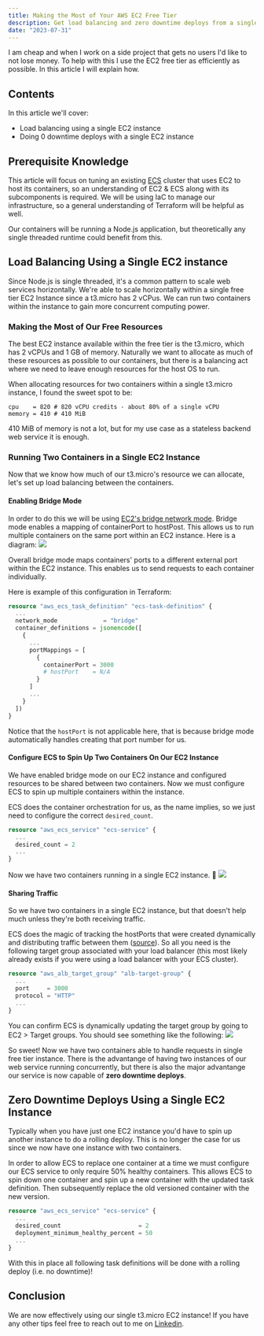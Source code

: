 ```yaml
---
title: Making the Most of Your AWS EC2 Free Tier
description: Get load balancing and zero downtime deploys from a single EC2 instance.
date: "2023-07-31"
---
```


I am cheap and when I work on a side project that gets no users I'd like to not lose money.
To help with this I use the EC2 free tier as efficiently as possible. In this article I will explain how.

## Contents

In this article we'll cover:

- Load balancing using a single EC2 instance
- Doing 0 downtime deploys with a single EC2 instance

## Prerequisite Knowledge

This article will focus on tuning an existing [ECS](https://aws.amazon.com/ecs/) cluster that uses EC2 to host its containers,
so an understanding of EC2 & ECS along with its subcomponents is required.
We will be using IaC to manage our infrastructure, so a general understanding of Terraform will be helpful as well.

Our containers will be running a Node.js application, but theoretically any single threaded runtime could benefit from this.

## Load Balancing Using a Single EC2 instance

Since Node.js is single threaded, it's a common pattern to scale web services horizontally.
We're able to scale horizontally within a single free tier EC2 Instance since a t3.micro has 2 vCPus.
We can run two containers within the instance to gain more concurrent computing power.

### Making the Most of Our Free Resources

The best EC2 instance available within the free tier is the t3.micro, which has 2 vCPUs and 1 GB of memory.
Naturally we want to allocate as much of these resources as possible to our containers,
but there is a balancing act where we need to leave enough resources for the host OS to run.

When allocating resources for two containers within a single t3.micro instance, I found the sweet spot to be:

```
cpu    = 820 # 820 vCPU credits - about 80% of a single vCPU
memory = 410 # 410 MiB
```

410 MiB of memory is not a lot, but for my use case as a stateless backend web service it is enough.

### Running Two Containers in a Single EC2 Instance

Now that we know how much of our t3.micro's resource we can allocate, let's set up load balancing between the containers.

#### Enabling Bridge Mode

In order to do this we will be using [EC2's bridge network mode](https://docs.aws.amazon.com/AmazonECS/latest/bestpracticesguide/networking-networkmode-bridge.html).
Bridge mode enables a mapping of containerPort to hostPost.
This allows us to run multiple containers on the same port within an EC2 instance.
Here is a diagram:
![](https://www.ecsworkshop.com/images/ECS_bridge_mode-dynamic.png)

Overall bridge mode maps containers' ports to a different external port within the EC2 instance.
This enables us to send requests to each container individually.

Here is example of this configuration in Terraform:

```terraform
resource "aws_ecs_task_definition" "ecs-task-definition" {
  ...
  network_mode             = "bridge"
  container_definitions = jsonencode([
    {
      ...
      portMappings = [
        {
          containerPort = 3000
          # hostPort    = N/A
        }
      ]
      ...
    }
  ])
}
```

Notice that the `hostPort` is not applicable here, that is because bridge mode automatically handles creating that port number for us.

#### Configure ECS to Spin Up Two Containers On Our EC2 Instance

We have enabled bridge mode on our EC2 instance and configured resources to be shared between two containers.
Now we must configure ECS to spin up multiple containers within the instance.

ECS does the container orchestration for us, as the name implies, so we just need to configure the correct `desired_count`.

```terraform
resource "aws_ecs_service" "ecs-service" {
  ...
  desired_count = 2
  ...
}
```

Now we have two containers running in a single EC2 instance. 🎉
![](/two-tasks-running.png)

#### Sharing Traffic

So we have two containers in a single EC2 instance, but that doesn't help much unless they're both receiving traffic.

ECS does the magic of tracking the hostPorts that were created dynamically and distributing traffic between them ([source](https://docs.aws.amazon.com/AmazonECS/latest/bestpracticesguide/networking-networkmode-bridge.html)).
So all you need is the following target group associated with your load balancer
(this most likely already exists if you were using a load balancer with your ECS cluster).

```terraform
resource "aws_alb_target_group" "alb-target-group" {
  ...
  port     = 3000
  protocol = "HTTP"
  ...
}
```

You can confirm ECS is dynamically updating the target group by going to EC2 > Target groups.
You should see something like the following:
![](/two-targets.png)

So sweet! Now we have two containers able to handle requests in single free tier instance.
There is the advantange of having two instances of our web service running concurrently,
but there is also the major advantange our service is now capable of **zero downtime deploys**.

## Zero Downtime Deploys Using a Single EC2 Instance

Typically when you have just one EC2 instance you'd have to spin up another instance to do a rolling deploy.
This is no longer the case for us since we now have one instance with two containers.

In order to allow ECS to replace one container at a time we must configure our ECS service to only require 50% healthy containers.
This allows ECS to spin down one container and spin up a new container with the updated task definition.
Then subsequently replace the old versioned container with the new version.

```terraform
resource "aws_ecs_service" "ecs-service" {
  ...
  desired_count                      = 2
  deployment_minimum_healthy_percent = 50
  ...
}
```

With this in place all following task definitions will be done with a rolling deploy (i.e. no downtime)!

## Conclusion

We are now effectively using our single t3.micro EC2 instance!
If you have any other tips feel free to reach out to me on [Linkedin](https://www.linkedin.com/in/ericventor/).

